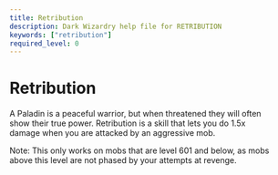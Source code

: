 ```yaml
---
title: Retribution
description: Dark Wizardry help file for RETRIBUTION
keywords: ["retribution"]
required_level: 0
---
```


# Retribution

A Paladin is a peaceful warrior, but when threatened they will often  
show their true power. Retribution is a skill that lets you do 1.5x  
damage when you are attacked by an aggressive mob.  

Note: This only works on mobs that are level 601 and below, as mobs  
above this level are not phased by your attempts at revenge.